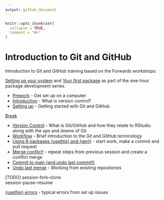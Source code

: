 ```yaml
---
output: github_document
---
```


<!-- README.md is generated from README.Rmd. Please edit that file -->

```r
knitr::opts_chunk$set(
  collapse = TRUE,
  comment = "#>"
)
```

# Introduction to Git and GitHub

<!-- badges: start -->
<!-- badges: end -->

Introduction to Git and GitHub training based on the Forwards workshops:

[Setting up your system](http://bit.ly/pkg-dev-2) and [Your first package](http://bit.ly/pkg-dev-3) as part of the one-hour package development series.  

- [Prework](https://nhs-r-community.github.io/intro-git-github/session-prework.html#/title-slide) - Get set up on a computer  
- [Introduction](https://nhs-r-community.github.io/intro-git-github/session-intro.html#/title-slide) - What is version control?  
- [Setting up](https://nhs-r-community.github.io/intro-git-github/session-setup.html#/title-slide) - Getting started with Git and GitHub  

[Break](https://nhs-r-community.github.io/intro-git-github/session-break-slide.html#/title-slide) 

- [Version Control](https://nhs-r-community.github.io/intro-git-github/session-version-control.html#/title-slide) - What is Git/GitHub and how they relate to RStudio along with the ups and downs of Git  
- [Workflow](https://nhs-r-community.github.io/intro-git-github/session-version-workflow.html#/title-slide) - Brief introduction to the Git and GitHub terminology  
- [Using R packages {usethis} and {gert}](https://nhs-r-community.github.io/intro-git-github/session-usethis-gert.html#/title-slide) - start work, make a commit and pull request  
- [Merge conflict!](https://nhs-r-community.github.io/intro-git-github/session-conflict.html#/title-slide) - repeat steps from previous session and create a conflict merge  
- [Commit to main (and undo last commit!)](https://intro-git-github.nhsrcommunity.com/session-commit-main.html#/title-slide)
- [Undo last merge](https://intro-git-github.nhsrcommunity.com/session-undo-commit.html#/title-slide) - Working from existing repositories

[TODO]
session-fork-clone  
session-pause-resume  

[{usethis} errors](https://nhs-r-community.github.io/intro-git-github/session-usethis-errors.html#/title-slide) - typical errors from set up issues  
